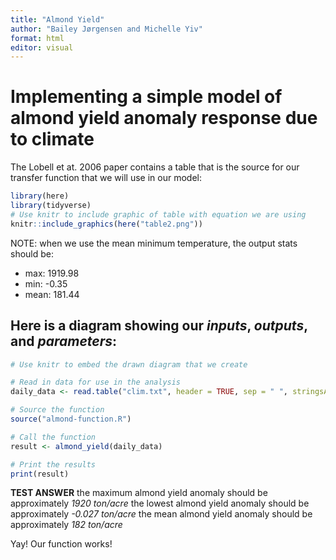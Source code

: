 ```yaml
---
title: "Almond Yield"
author: "Bailey Jørgensen and Michelle Yiv"
format: html
editor: visual
---
```


# Implementing a simple model of almond yield anomaly response due to climate

The Lobell et at. 2006 paper contains a table that is the source for our transfer function that we will use in our model:

```r
library(here)
library(tidyverse)
# Use knitr to include graphic of table with equation we are using
knitr::include_graphics(here("table2.png"))
```


NOTE: 
when we use the mean minimum temperature, the output stats should be: 

- max: 1919.98
- min: -0.35
- mean: 181.44

## Here is a diagram showing our *inputs*, *outputs*, and *parameters*:

```r
# Use knitr to embed the drawn diagram that we create
```


```r
# Read in data for use in the analysis
daily_data <- read.table("clim.txt", header = TRUE, sep = " ", stringsAsFactors = FALSE)

# Source the function
source("almond-function.R")
```


```r
# Call the function
result <- almond_yield(daily_data)

# Print the results
print(result)
```

**TEST ANSWER**
the maximum almond yield anomaly should be approximately *1920 ton/acre*
the lowest almond yield anomaly should be approximately *-0.027 ton/acre*
the mean almond yield anomaly should be approximately *182 ton/acre*


Yay! Our function works!

